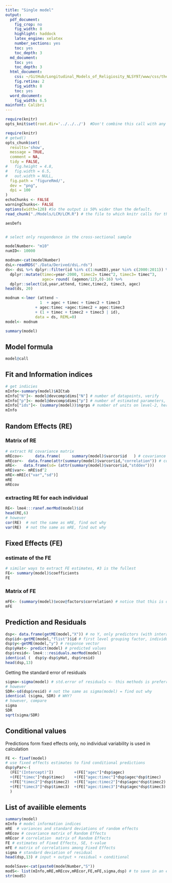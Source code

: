 ```yaml
---
title: "Single model"
output:
  pdf_document:
    fig_crop: no
    fig_width: 8
    highlight: haddock
    latex_engine: xelatex
    number_sections: yes
    toc: yes
    toc_depth: 3
  md_document:
    toc: yes
    toc_depth: 3
  html_document:
    css: ~/GitHub/Longitudinal_Models_of_Religiosity_NLSY97/www/css/thesis.css
    fig.retina: 2
    fig_width: 8
    toc: yes
  word_document:
    fig_width: 6.5
mainfont: Calibri
---
```


<!--  Set the working directory to the repository's base directory; this assumes the report is nested inside of only one directory.-->
```r
require(knitr)
opts_knit$set(root.dir='../../../')  #Don't combine this call with any other chunk -especially one that uses file paths.

```

```r
require(knitr)
# getwd()
opts_chunk$set(
  results='show', 
  message = TRUE,
  comment = NA, 
  tidy = FALSE,
#   fig.height = 4.8, 
#   fig.width = 6.5, 
#   out.width = NULL,
  fig.path = 'figureRmd/',     
  dev = "png",
  dpi = 100
)
echoChunks <- FALSE
warningChunks<- FALSE
options(width=120) #So the output is 50% wider than the default.
read_chunk("./Models/LCM/LCM.R") # the file to which knitr calls for the chunks
```

```r
aesDefs
```

```r
```

```r
# select only respondence in the cross-sectional sample

```

```r
modelNumber<- "m10"
numID<- 10000

modnum<-cat(modelNumber)
dsL<-readRDS("./Data/Derived/dsL.rds")
ds<- dsL %>% dplyr::filter(id %in% c(1:numID),year %in% c(2000:2011)) %>% 
  dplyr::mutate(timec=year-2000, timec2= timec^2, timec3= timec^3, 
                agec= round( (agemon/12),0)-16) %>% 
  dplyr::select(id,year,attend, timec,timec2, timec3, agec)
head(ds, 20)

```


```r
modnum <-lmer (attend ~ 
               1  + agec + timec + timec2 + timec3
             + agec:timec +agec:timec2 + agec:timec3
             + (1 + timec + timec2 + timec3 | id),
             data = ds, REML=0)
model<- modnum
```


```r
summary(model) 
```


## Model formula
```r
model@call 
```

## Fit and Information indices

```r
# get indicies
mInfo<-summary(model)$AICtab
mInfo["N"]<- model@devcomp$dims["N"] # number of datapoints, verify
mInfo["p"]<- model@devcomp$dims["p"] # number of estimated parameters, verify
mInfo["ids"]<- (summary(model))$ngrps # number of units on level-2, here: individuals
mInfo
```

## Random Effects (RE)

### Matrix of RE
```r
# extract RE covariance matrix
mREcov<-     data.frame(     summary(model)$varcor$id   ) # covariance matrix of RE
mREcor<-  data.frame(attr(summary(model)$varcor$id,"correlation")) # corrleation matrix of RE
mRE<-   data.frame(sd= (attr(summary(model)$varcor$id,"stddev")))
mRE$var<- mRE$sd^2
mRE<-mRE[c("var","sd")]
mRE
mREcov
```

### extracting RE for each individual
```r
RE<- lme4:::ranef.merMod(model)$id 
head(RE,6)
# however
cor(RE)  # not the same as mRE, find out why
var(RE)  # not the same as mRE, find out why
```

## Fixed Effects (FE)


### estimate of the FE
```r
# similar ways to extract FE estimates, #3 is the fullest
FE<- summary(model)$coefficients
FE
```

### Matrix of FE
```r
mFE<- (summary(model)$vcov@factors$correlation) # notice that this is object of 
mFE
```

## Prediction and Residuals

```r
dsp<- data.frame(getME(model,"X")) # no Y, only predictors (with interaction terms)
dsp$id<-getME(model,"flist")$id # first level grouping factor, individual
dsp$y<-getME(model,"y") # response vector
dsp$yHat<- predict(model) # predicted values
dsp$resid<- lme4:::residuals.merMod(model)
identical (  dsp$y-dsp$yHat, dsp$resid)
head(dsp,13)
```

Getting the standard error of residuals
```r
sigma<-sigma(model) # std.error of residuals <- this methods is preferred
# however
SDR<-sd(dsp$resid) # not the same as sigma(model) = find out why
identical (sigma, SDR) # WHY?
# however, compare
sigma
SDR
sqrt(sigma/SDR)
```

## Conditional values
Predictions form fixed effects only, no individual variability is used in calculation

```r
FE <- fixef(model)
# use fixed effects estimates to find conditional predictions
dsp$yPar<-(
  (FE["(Intercept)"])         +(FE["agec"]*dsp$agec)
  +(FE["timec"]*dsp$timec)    +(FE["agec:timec"]*dsp$agec*dsp$timec)
  +(FE["timec2"]*dsp$timec2)  +(FE["agec:timec2"]*dsp$agec*dsp$timec2)
  +(FE["timec3"]*dsp$timec3)  +(FE["agec:timec3"]*dsp$agec*dsp$timec3)
  )
```

## List of availible elements
```r
summary(model)
mInfo # model information indices
mRE  # variances and standard deviations of random effects
mREcov # covariance matrix of Random Effects
mREcor # correlation  matrix of Random Effects
FE # estimates of Fixed Effects, SE, t-value
mFE # matrix of correlations among Fixed Effects
sigma # standard deviation of residual
head(dsp,13) # input + output + residual + conditional

modelSave<-cat(paste0(modelNumber,"S")) 
modS<- list(mInfo,mRE,mREcov,mREcor,FE,mFE,sigma,dsp) # to save in an external file
str(modS)
```
